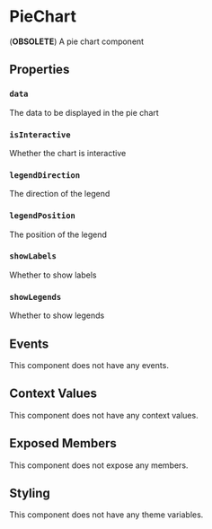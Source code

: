 
# PieChart

(**OBSOLETE**) A pie chart component

## Properties

### `data`

The data to be displayed in the pie chart

### `isInteractive`

Whether the chart is interactive

### `legendDirection`

The direction of the legend

### `legendPosition`

The position of the legend

### `showLabels`

Whether to show labels

### `showLegends`

Whether to show legends

## Events

This component does not have any events.

## Context Values

This component does not have any context values.

## Exposed Members

This component does not expose any members.

## Styling

This component does not have any theme variables.
